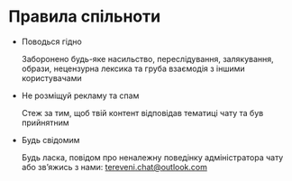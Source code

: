 # Правила спільноти

- Поводься гідно

    Заборонено будь-яке насильство, переслідування, залякування, образи, нецензурна лексика та груба взаємодія з іншими користувачами

- Не розміщуй рекламу та спам

    Стеж за тим, щоб твій контент відповідав тематиці чату та був прийнятним

- Будь свідомим

    Будь ласка, повідом про неналежну поведінку адміністратора чату або зв’яжись з нами: 
    [tereveni.chat@outlook.com](mailto:tereveni.chat@outlook.com)
